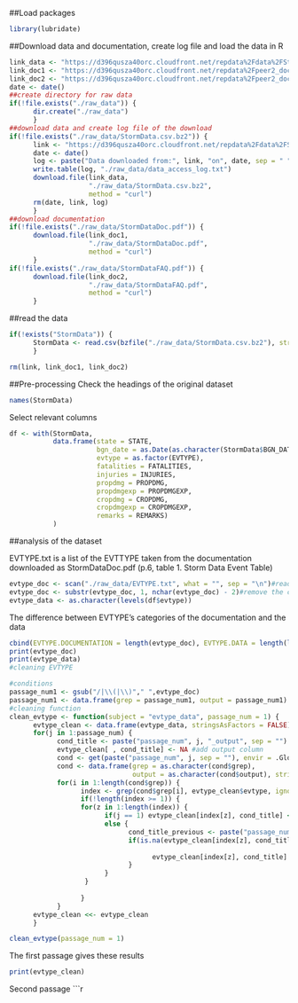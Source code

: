 ##Load packages
```r
library(lubridate)
```
##Download data and documentation, create log file and load the data in R
```r
link_data <- "https://d396qusza40orc.cloudfront.net/repdata%2Fdata%2FStormData.csv.bz2"
link_doc1 <- "https://d396qusza40orc.cloudfront.net/repdata%2Fpeer2_doc%2Fpd01016005curr.pdf"
link_doc2 <- "https://d396qusza40orc.cloudfront.net/repdata%2Fpeer2_doc%2FNCDC%20Storm%20Events-FAQ%20Page.pdf"
date <- date()
##create directory for raw data
if(!file.exists("./raw_data")) {
      dir.create("./raw_data")
      }
##download data and create log file of the download
if(!file.exists("./raw_data/StormData.csv.bz2")) {
      link <- "https://d396qusza40orc.cloudfront.net/repdata%2Fdata%2FStormData.csv.bz2"
      date <- date()
      log <- paste("Data downloaded from:", link, "on", date, sep = " ")
      write.table(log, "./raw_data/data_access_log.txt")
      download.file(link_data, 
                    "./raw_data/StormData.csv.bz2", 
                    method = "curl")
      rm(date, link, log)
      }
##download documentation
if(!file.exists("./raw_data/StormDataDoc.pdf")) {
      download.file(link_doc1, 
                    "./raw_data/StormDataDoc.pdf", 
                    method = "curl")
      }
if(!file.exists("./raw_data/StormDataFAQ.pdf")) {
      download.file(link_doc2, 
                    "./raw_data/StormDataFAQ.pdf", 
                    method = "curl")
      }
```

##read the data
```r
if(!exists("StormData")) {
      StormData <- read.csv(bzfile("./raw_data/StormData.csv.bz2"), stringsAsFactors = FALSE, header = TRUE)
      }

rm(link, link_doc1, link_doc2)
```


##Pre-processing
Check the headings of the original dataset
```r
names(StormData)
```
Select relevant columns
```r
df <- with(StormData, 
           data.frame(state = STATE,
                      bgn_date = as.Date(as.character(StormData$BGN_DATE), format = "%m/%d/%Y"),
                      evtype = as.factor(EVTYPE), 
                      fatalities = FATALITIES, 
                      injuries = INJURIES, 
                      propdmg = PROPDMG, 
                      propdmgexp = PROPDMGEXP, 
                      cropdmg = CROPDMG, 
                      cropdmgexp = CROPDMGEXP,
                      remarks = REMARKS)
           )
```

##analysis of the dataset

EVTYPE.txt is a list of the EVTTYPE taken from the documentation downloaded as StormDataDoc.pdf (p.6, table 1. Storm Data Event Table)
```r
evtype_doc <- scan("./raw_data/EVTYPE.txt", what = "", sep = "\n")#read the list
evtype_doc <- substr(evtype_doc, 1, nchar(evtype_doc) - 2)#remove the character "designator"
evtype_data <- as.character(levels(df$evtype))
```
The difference between EVTYPE's categories of the documentation and the data
```r
cbind(EVTYPE.DOCUMENTATION = length(evtype_doc), EVTYPE.DATA = length(levels(df$evtype)))
print(evtype_doc)
print(evtype_data)
#cleaning EVTYPE

```

```r
#conditions
passage_num1 <- gsub("/|\\(|\\)"," ",evtype_doc)
passage_num1 <- data.frame(grep = passage_num1, output = passage_num1)
#cleaning function
clean_evtype <- function(subject = "evtype_data", passage_num = 1) {
      evtype_clean <- data.frame(evtype_data, stringsAsFactors = FALSE)
      for(j in 1:passage_num) {
            cond_title <- paste("passage_num", j, "_output", sep = "")
            evtype_clean[ , cond_title] <- NA #add output column
            cond <- get(paste("passage_num", j, sep = ""), envir = .GlobalEnv)
            cond <- data.frame(grep = as.character(cond$grep), 
                               output = as.character(cond$output), stringsAsFactors = FALSE)
            for(i in 1:length(cond$grep)) {
                  index <- grep(cond$grep[i], evtype_clean$evtype, ignore.case = TRUE)
                  if(!length(index >= 1)) {
                  for(z in 1:length(index)) {
                        if(j == 1) evtype_clean[index[z], cond_title] <- cond$output[i]
                        else { 
                              cond_title_previous <- paste("passage_num", j - 1, "_output", sep = "")
                              if(is.na(evtype_clean[index[z], cond_title_previous])){
                                    
                                    evtype_clean[index[z], cond_title] <- cond$output[i]}
                              }
                        }
                   }
                  
                  }
            }
      evtype_clean <<- evtype_clean
      }

clean_evtype(passage_num = 1)

```
The first passage gives these results 
```r
print(evtype_clean)
```
Second passage
```r
